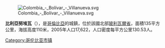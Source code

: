 [[Image:Colombia_-_Bolívar_-_Villanueva.svg|right]]

'''比利亞努埃瓦'''（{{lang-es|Villanueva}}），是[[哥倫比亞|哥倫比亞]]的城鎮，位於該國北部[[玻利瓦爾省|玻利瓦爾省]]，面積135平方公里，海拔高度110米，2005年人口17,622，人口密度每平方公里130.53人。

{{coord|10.4456|N|75.2761|W|source:kolossus-itwiki|display=title}}

{{Colombia-geo-stub}}
[[Category:哥伦比亚市镇|Category:哥伦比亚市镇]]